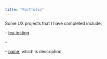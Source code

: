 ```yaml
---
title: "Portfolio"
---
```


Some UX projects that I have completed include:

\- [tea testing](https://github.com/Faustine123/Tea-tasting/tree/master/scripts)

\-

\- [name](web link), which is description.

